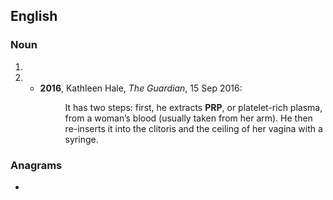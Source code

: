 {{also|PrP}}
==English==

===Noun===

{{head|en|noun}}

# {{initialism of|[[psychological refractory period]]|lang=en}}
# {{initialism of|[[platelet-rich plasma]]|lang=en}}
#* '''2016''', Kathleen Hale, ''The Guardian'', 15 Sep 2016:
#*: It has two steps: first, he extracts '''PRP''', or platelet-rich plasma, from a woman’s blood (usually taken from her arm). He then re-inserts it into the clitoris and the ceiling of her vagina with a syringe.

===Anagrams===
* {{anagrams|en|PPR|RPP|p.pr.}}